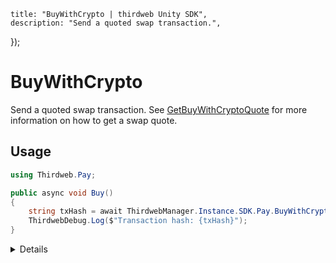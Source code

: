 
	title: "BuyWithCrypto | thirdweb Unity SDK",
	description: "Send a quoted swap transaction.",
});

# BuyWithCrypto

Send a quoted swap transaction. See [GetBuyWithCryptoQuote](/unity/pay/getbuywithcryptoquote) for more information on how to get a swap quote.

## Usage

```csharp
using Thirdweb.Pay;

public async void Buy()
{
	string txHash = await ThirdwebManager.Instance.SDK.Pay.BuyWithCrypto(_quote);
	ThirdwebDebug.Log($"Transaction hash: {txHash}");
}
```

<Details summary="Configuration">

#### BuyWithCryptoQuoteResult

See [GetBuyWithCryptoQuote](/unity/pay/getbuywithcryptoquote) for more information on the `BuyWithCryptoQuoteResult` object.

### Return Value

`string`: The transaction hash of the swap transaction.

</Details>
